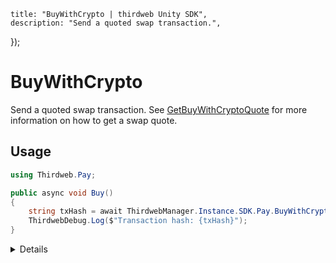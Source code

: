 
	title: "BuyWithCrypto | thirdweb Unity SDK",
	description: "Send a quoted swap transaction.",
});

# BuyWithCrypto

Send a quoted swap transaction. See [GetBuyWithCryptoQuote](/unity/pay/getbuywithcryptoquote) for more information on how to get a swap quote.

## Usage

```csharp
using Thirdweb.Pay;

public async void Buy()
{
	string txHash = await ThirdwebManager.Instance.SDK.Pay.BuyWithCrypto(_quote);
	ThirdwebDebug.Log($"Transaction hash: {txHash}");
}
```

<Details summary="Configuration">

#### BuyWithCryptoQuoteResult

See [GetBuyWithCryptoQuote](/unity/pay/getbuywithcryptoquote) for more information on the `BuyWithCryptoQuoteResult` object.

### Return Value

`string`: The transaction hash of the swap transaction.

</Details>
